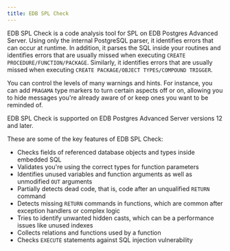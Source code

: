 ```yaml
---
title: EDB SPL Check
---
```


EDB SPL Check is a code analysis tool for SPL on EDB Postgres Advanced Server. Using only the internal PostgreSQL parser, it identifies errors that can occur at runtime. In addition, it parses the SQL inside your routines and identifies errors that are usually missed when executing `CREATE PROCEDURE/FUNCTION/PACKAGE`. Similarly, it identifies errors that are usually missed when executing `CREATE PACKAGE/OBJECT TYPES/COMPOUND TRIGGER`.

You can control the levels of many warnings and hints. For instance, you can add `PRAGAMA` type markers to turn certain aspects off or on, allowing you to hide messages you're already aware of or keep ones you want to be reminded of. 

EDB SPL Check is supported on EDB Postgres Advanced Server versions 12 and later.

These are some of the key features of EDB SPL Check:

- Checks fields of referenced database objects and types inside embedded SQL
- Validates you're using the correct types for function parameters
- Identifies unused variables and function arguments as well as unmodified `OUT` arguments
- Partially detects dead code, that is, code after an unqualified `RETURN` command
- Detects missing `RETURN` commands in functions, which are common after exception handlers or complex logic 
- Tries to identify unwanted hidden casts, which can be a performance issues like unused indexes
- Collects relations and functions used by a function 
- Checks `EXECUTE` statements against SQL injection vulnerability 
